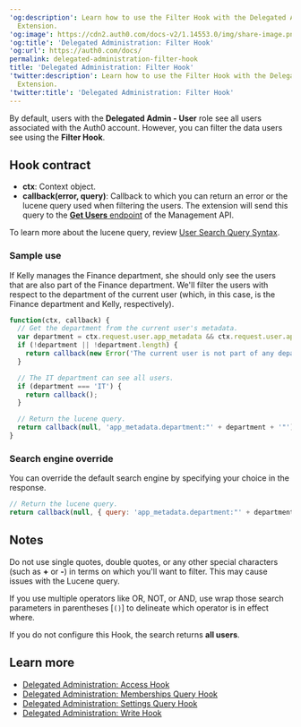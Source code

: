 ---
'og:description': Learn how to use the Filter Hook with the Delegated Administration
  Extension.
'og:image': https://cdn2.auth0.com/docs-v2/1.14553.0/img/share-image.png
'og:title': 'Delegated Administration: Filter Hook'
'og:url': https://auth0.com/docs/
permalink: delegated-administration-filter-hook
title: 'Delegated Administration: Filter Hook'
'twitter:description': Learn how to use the Filter Hook with the Delegated Administration
  Extension.
'twitter:title': 'Delegated Administration: Filter Hook'
---
By default, users with the **Delegated Admin - User** role see all users associated with the Auth0 account. However, you can filter the data users see using the **Filter Hook**.

## Hook contract

* **ctx**: Context object.
* **callback(error, query)**: Callback to which you can return an error or the lucene query used when filtering the users. The extension will send this query to the [**Get Users** endpoint](https://auth0.com/docs/api/management/v2#!/Users/get_users) of the <Tooltip tip="Management API: A product to allow customers to perform administrative tasks." cta="View Glossary" href="/docs/glossary?term=Management+API">Management API</Tooltip>.

To learn more about the lucene query, review [User Search Query Syntax](/docs/manage-users/user-search/user-search-query-syntax).

### Sample use

If Kelly manages the Finance department, she should only see the users that are also part of the Finance department. We'll filter the users with respect to the department of the current user (which, in this case, is the Finance department and Kelly, respectively).

```javascript lines
function(ctx, callback) {
  // Get the department from the current user's metadata.
  var department = ctx.request.user.app_metadata && ctx.request.user.app_metadata.department;
  if (!department || !department.length) {
    return callback(new Error('The current user is not part of any department.'));
  }

  // The IT department can see all users.
  if (department === 'IT') {
    return callback();
  }

  // Return the lucene query.
  return callback(null, 'app_metadata.department:"' + department + '"');
}
```






### Search engine override

You can override the default search engine by specifying your choice in the response.

```javascript lines
// Return the lucene query.
return callback(null, { query: 'app_metadata.department:"' + department + '"', searchEngine: 'v2' });
```






## Notes

Do not use single quotes, double quotes, or any other special characters (such as **+** or **-**) in terms on which you'll want to filter. This may cause issues with the Lucene query.

If you use multiple operators like OR, NOT, or AND, use wrap those search parameters in parentheses [`()`] to delineate which operator is in effect where.

If you do not configure this Hook, the search returns **all users**.

## Learn more

* [Delegated Administration: Access Hook](/docs/customize/extensions/delegated-administration-extension/delegated-administration-hooks/delegated-administration-access-hook)
* [Delegated Administration: Memberships Query Hook](/docs/customize/extensions/delegated-administration-extension/delegated-administration-hooks/delegated-administration-memberships-query-hook)
* [Delegated Administration: Settings Query Hook](/docs/customize/extensions/delegated-administration-extension/delegated-administration-hooks/delegated-administration-settings-query-hook)
* [Delegated Administration: Write Hook](/docs/customize/extensions/delegated-administration-extension/delegated-administration-hooks/delegated-administration-write-hook)